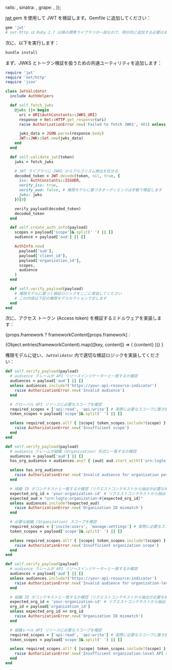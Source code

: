 

  rails: <RailsValidation />,
  sinatra: <SinatraValidation />,
  grape: <GrapeValidation />,
});

[ jwt ](https://github.com/jwt/ruby-jwt) gem を使用して JWT を検証します。Gemfile に追加してください：

```ruby title="Gemfile"
gem 'jwt'
# net-http は Ruby 2.7 以降の標準ライブラリの一部なので、明示的に追加する必要はありません
```

次に、以下を実行します：

```bash
bundle install
```

まず、JWKS とトークン検証を扱うための共通ユーティリティを追加します：

```ruby title="jwt_validator.rb"
require 'jwt'
require 'net/http'
require 'json'

class JwtValidator
  include AuthHelpers

  def self.fetch_jwks
    @jwks ||= begin
      uri = URI(AuthConstants::JWKS_URI)
      response = Net::HTTP.get_response(uri)
      raise AuthorizationError.new('Failed to fetch JWKS', 401) unless response.is_a?(Net::HTTPSuccess)

      jwks_data = JSON.parse(response.body)
      JWT::JWK::Set.new(jwks_data)
    end
  end

  def self.validate_jwt(token)
    jwks = fetch_jwks

    # JWT ライブラリに JWKS からアルゴリズム検出を任せる
    decoded_token = JWT.decode(token, nil, true, {
      iss: AuthConstants::ISSUER,
      verify_iss: true,
      verify_aud: false, # 権限モデルに基づきオーディエンスは手動で検証します
      jwks: jwks
    })[0]

    verify_payload(decoded_token)
    decoded_token
  end

  def self.create_auth_info(payload)
    scopes = payload['scope']&.split(' ') || []
    audience = payload['aud'] || []

    AuthInfo.new(
      payload['sub'],
      payload['client_id'],
      payload['organization_id'],
      scopes,
      audience
    )
  end

  def self.verify_payload(payload)
    # 権限モデルに基づく検証ロジックをここに実装してください
    # この内容は下記の権限モデルセクションで示します
  end
end
```

次に、アクセス トークン (Access token) を検証するミドルウェアを実装します：

{props.framework
? frameworkContent[props.framework]
:

<Tabs groupId="api-framework">
  {Object.entries(frameworkContent).map(([key, content]) => (
    <TabItem key={key} value={key} label={getFrameworkName(key)}>
      {content}
    </TabItem>
  ))}
</Tabs>
}

権限モデルに従い、`JwtValidator` 内で適切な検証ロジックを実装してください：

<Tabs groupId="permission-models">
<TabItem value="global-api-resources" label="グローバル API リソース">

```ruby title="jwt_validator.rb"
def self.verify_payload(payload)
  # audience クレームが API リソースインジケーターと一致するか確認
  audiences = payload['aud'] || []
  unless audiences.include?('https://your-api-resource-indicator')
    raise AuthorizationError.new('Invalid audience')
  end

  # グローバル API リソースに必要なスコープを確認
  required_scopes = ['api:read', 'api:write'] # 実際に必要なスコープに置き換えてください
  token_scopes = payload['scope']&.split(' ') || []

  unless required_scopes.all? { |scope| token_scopes.include?(scope) }
    raise AuthorizationError.new('Insufficient scope')
  end
end
```

</TabItem>
<TabItem value="organization-permissions" label="組織 (Organization) 権限（非 API）">

```ruby title="jwt_validator.rb"
def self.verify_payload(payload)
  # audience クレームが組織 (Organization) 形式と一致するか確認
  audiences = payload['aud'] || []
  has_org_audience = audiences.any? { |aud| aud.start_with?('urn:logto:organization:') }

  unless has_org_audience
    raise AuthorizationError.new('Invalid audience for organization permissions')
  end

  # 組織 ID がコンテキストと一致するか確認（リクエストコンテキストから抽出が必要な場合あり）
  expected_org_id = 'your-organization-id' # リクエストコンテキストから抽出
  expected_aud = "urn:logto:organization:#{expected_org_id}"
  unless audiences.include?(expected_aud)
    raise AuthorizationError.new('Organization ID mismatch')
  end

  # 必要な組織 (Organization) スコープを確認
  required_scopes = ['invite:users', 'manage:settings'] # 実際に必要なスコープに置き換えてください
  token_scopes = payload['scope']&.split(' ') || []

  unless required_scopes.all? { |scope| token_scopes.include?(scope) }
    raise AuthorizationError.new('Insufficient organization scope')
  end
end
```

</TabItem>
<TabItem value="organization-level-api-resources" label="組織レベル API リソース">

```ruby title="jwt_validator.rb"
def self.verify_payload(payload)
  # audience クレームが API リソースインジケーターと一致するか確認
  audiences = payload['aud'] || []
  unless audiences.include?('https://your-api-resource-indicator')
    raise AuthorizationError.new('Invalid audience for organization-level API resources')
  end

  # 組織 ID がコンテキストと一致するか確認（リクエストコンテキストから抽出が必要な場合あり）
  expected_org_id = 'your-organization-id' # リクエストコンテキストから抽出
  org_id = payload['organization_id']
  unless expected_org_id == org_id
    raise AuthorizationError.new('Organization ID mismatch')
  end

  # 組織レベル API リソースに必要なスコープを確認
  required_scopes = ['api:read', 'api:write'] # 実際に必要なスコープに置き換えてください
  token_scopes = payload['scope']&.split(' ') || []

  unless required_scopes.all? { |scope| token_scopes.include?(scope) }
    raise AuthorizationError.new('Insufficient organization-level API scopes')
  end
end
```

</TabItem>
</Tabs>
